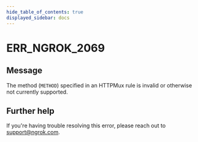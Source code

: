 ```yaml
---
hide_table_of_contents: true
displayed_sidebar: docs
---
```



# ERR_NGROK_2069

## Message

The method (`METHOD`) specified in an HTTPMux rule is invalid or otherwise not currently supported.

<ErrorDetails error="err_ngrok_2069" />

## Further help

If you're having trouble resolving this error, please reach out to [support@ngrok.com](mailto:support@ngrok.com?subject=Help%20with%20ERR_NGROK_2069).
